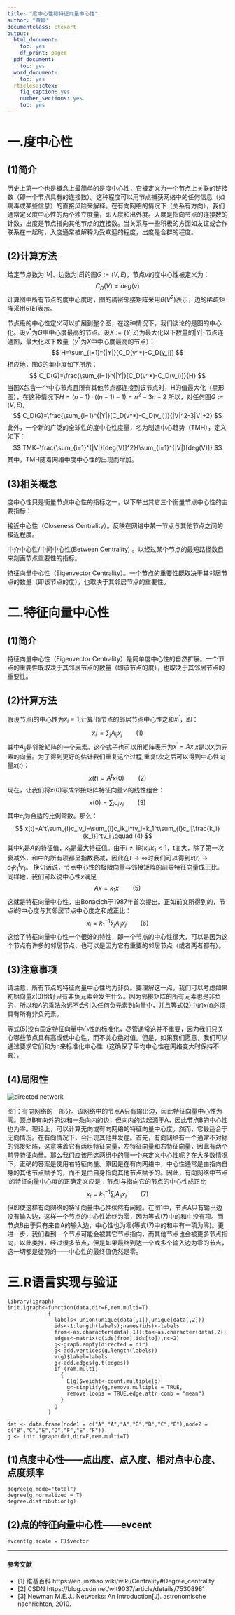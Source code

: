 ```yaml
---
title: "度中心性和特征向量中心性"
author: "黄婷"
documentclass: ctexart
output:
  html_document:
    toc: yes
    df_print: paged
  pdf_document:
    toc: yes
  word_document:
    toc: yes
  rticles::ctex:
    fig_caption: yes
    number_sections: yes
    toc: yes
---
```


# 一.度中心性

## (1)简介
历史上第一个也是概念上最简单的是度中心性，它被定义为一个节点上关联的链接数（即一个节点具有的连接数）。这种程度可以用节点捕获网络中的任何信息（如病毒或某些信息）的直接风险来解释。在有向网络的情况下（关系有方向），我们通常定义度中心性的两个独立度量，即入度和出外度。入度是指向节点的连接数的计数，出度是节点指向其他节点的连接数。当关系与一些积极的方面如友谊或合作联系在一起时，入度通常被解释为受欢迎的程度，出度是合群的程度。


## (2)计算方法
给定节点数为$|V|$、边数为$|E|$的图$G:=(V,E)$，节点$v$的度中心性被定义为：
$$
C_D(V)=deg(v)
$$
计算图中所有节点的度中心度时，图的稠密邻接矩阵采用$\theta(V^2)$表示，边的稀疏矩阵采用$\theta(E)$表示。

节点级的中心性定义可以扩展到整个图，在这种情况下，我们谈论的是图的中心化。设$v^*$为$G$中中心度最高的节点。设$X:=(Y,Z)$为最大化以下数量的|Y|-节点连通图，最大化以下数量（$y^*$为$X$中中心度最高的节点）：
$$
H=\sum_{j=1}^{|Y|}[C_D(y^*)-C_D(y_j)]
$$
相应地，图$G$的集中度如下所示：
$$
C_D(G)=\frac{\sum_{i=1}^{|Y|}[C_D(v^*)-C_D(v_i)]}{H}
$$
当图X包含一个中心节点且所有其他节点都连接到该节点时，H的值最大化（星形图），在这种情况下$H=(n-1)·((n-1)-1)=n^2-3n+2$
所以，对任何图$G:=(V,E)$,
$$
C_D(G)=\frac{\sum_{i=1}^{|Y|}[C_D(v^*)-C_D(v_i)]}{|V|^2-3|V|+2}
$$
此外，一个新的广泛的全球性的度中心性度量，名为制造中心趋势（TMH），定义如下：
$$
TMK=\frac{\sum_{i=1}^{|V|}[deg(V)]^2}{\sum_{i=1}^{|V|}[deg(V)]}
$$
其中，TMH随着网络中度中心性的出现而增加。

## (3)相关概念
度中心性只是衡量节点中心性的指标之一，以下举出其它三个衡量节点中心性的主要指标：  

接近中心性（Closeness Centrality）。反映在网络中某一节点与其他节点之间的接近程度。  

中介中心性/中间中心性(Between Centrality) 。以经过某个节点的最短路径数目来刻画节点重要性的指标。  

特征向量中心性（Eigenvector Centrality）。一个节点的重要性既取决于其邻居节点的数量（即该节点的度），也取决于其邻居节点的重要性。

# 二.特征向量中心性

## (1)简介
特征向量中心性（Eigenvector Centrality）是简单度中心性的自然扩展。一个节点的重要性既取决于其邻居节点的数量（即该节点的度），也取决于其邻居节点的重要性。

## (2)计算方法
假设节点i的中心性为$x_i=1$,计算出i节点的邻居节点中心性之和$x_i^{'}$，即：
$$
x_i^{'}=\sum_{j}A_{ij}x_j \qquad(1)
$$
其中$A_{ij}$是邻接矩阵的一个元素。这个式子也可以用矩阵表示为$x^{'}=Ax$,$x$是以$x_i$为元素的向量。为了得到更好的估计我们重复这个过程,重复t次之后可以得到中心性向量$x(t)$：
$$
x(t)=A^tx(0) \qquad (2)
$$
现在，让我们将$x(0)$写成邻接矩阵特征向量$v_i$的线性组合：
$$
x(0)=\sum_{i}c_iv_i \qquad (3)
$$
其中$c_i$为合适的比例常数。那么：
$$
x(t)=A^t\sum_{i}c_iv_i=\sum_{i}c_ik_i^tv_i=k_1^t\sum_{i}c_i[\frac{k_i}{k_1}]^tv_i \qquad (4)
$$
其中$k_i$是$A$的特征值，$k_1$是最大特征值。由于$i\neq1$时$k_i/k_1<1$，t变大，除了第一次衰减外，和中的所有项都呈指数衰减，因此在$t\rightarrow\infty$时我们可以得到$x(t)\rightarrow c_1k_1^tv_1$。
换句话说，节点中心性的极限向量与邻接矩阵的前导特征向量成正比。同样地，我们可以说中心性$x$满足
$$
Ax=k_1x \qquad (5)
$$
这就是特征向量中心性，由Bonacich于1987年首次提出。正如前文所得到的，节点i的中心度与其邻居节点中心度之和成正比：
$$
x_i=k_1^{-1}\sum_{j}A_{ij}x_j \qquad (6)
$$
这给了特征向量中心性一个很好的特性，即一个节点的中心性很大，可以是因为这个节点有许多的邻居节点，也可以是因为它有重要的邻居节点（或者两者都有）。

## (3)注意事项
请注意，所有节点的特征向量中心性均为非负。要理解这一点，我们可以考虑如果初始向量$x(0)$恰好只有非负元素会发生什么。因为邻接矩阵的所有元素也是非负的，所以和$A$的乘法永远不会引入任何负元素到向量中，并且等式(2)中的$x(t)$必须具有所有非负元素。

等式(5)没有固定特征向量中心性的标准化，尽管通常这并不重要，因为我们只关心哪些节点具有高或低中心性，而不关心绝对值。但是，如果我们愿意，我们可以通过要求它们和为n来标准化中心性（这确保了平均中心性在网络变大时保持不变）。

## (4)局限性
![](/Users/huangting/Desktop/network.jpeg "directed network")
  
图1：有向网络的一部分。该网络中的节点A只有输出边，因此特征向量中心性为零。顶点B有向外的边和一条向内的边，但向内的边起源于A，因此节点B的中心性也为零。理论上，可以计算无向或有向网络的特征向量中心度。然而，它最适合于无向情况。在有向情况下，会出现其他并发症。首先，有向网络有一个通常不对称的邻接矩阵，这意味着它有两组特征向量，左特征向量和右特征向量，因此有两个前导特征向量。那么我们应该用这两组中的哪一个来定义中心性呢？在大多数情况下，正确的答案是使用右特征向量。原因是在有向网络中，中心性通常是由指向自身的其他节点赋予的，而不是由自身指向其他节点赋予的。因此，有向网络中节点i的特征向量中心度的正确定义应是：节点i与指向它的节点的中心性成正比
$$
x_i=k_1^{-1}\sum_{j}A_{ij}x_j \qquad (7)
$$
但即使这样有向网络的特征向量中心性依然有问题。在图1中，节点A只有输出边没有输入边，这样一个节点的中心性始终为零，因为等式(7)中的和中没有项。而节点B由于只有来自A的输入边，中心性也为零(等式(7)中的和中有一项为零)。更进一步，我们看到一个节点可能会被其它节点指向，而其他节点也会被更多节点指向，以此类推，经过很多节点，但是如果最终到达一个或多个输入边为零的节点，这一切都是徒劳的——中心性的最终值仍然是零。  


# 三.R语言实现与验证
```
library(igraph)  
init.igraph<-function(data,dir=F,rem.multi=T)  
             {  
               labels<-union(unique(data[,1]),unique(data[,2]))  
               ids<-1:length(labels);names(ids)<-labels  
               from<-as.character(data[,1]);to<-as.character(data[,2])  
               edges<-matrix(c(ids[from],ids[to]),nc=2)  
               g<-graph.empty(directed = dir)  
               g<-add.vertices(g,length(labels))  
               V(g)$label=labels   
               g<-add.edges(g,t(edges))  
               if (rem.multi)  
                 {  
                   E(g)$weight<-count.multiple(g)  
                   g<-simplify(g,remove.multiple = TRUE,  
                   remove.loops = TRUE,edge.attr.comb = "mean")  
                 }  
               g  
             }  
 
dat <- data.frame(node1 = c("A","A","A","B","B","C","E"),node2 = c("B","C","E","D","F","E","F"))  
g <- init.igraph(dat,dir=F,rem.multi=T)  
```
## (1)点度中心性——点出度、点入度、相对点中心度、点度频率  
```
degree(g,mode="total")    
degree(g,normalized = T)    
degree.distribution(g) 
```
## (2)点的特征向量中心性——evcent
```
evcent(g,scale = F)$vector  

```
--------------------
#### 参考文献

- [1] 维基百科 https://en.jinzhao.wiki/wiki/Centrality#Degree_centrality
- [2] CSDN https://blog.csdn.net/wlt9037/article/details/75308981
- [3] Newman M.E.J.. Networks: An Introduction[J]. astronomische nachrichten, 2010.
